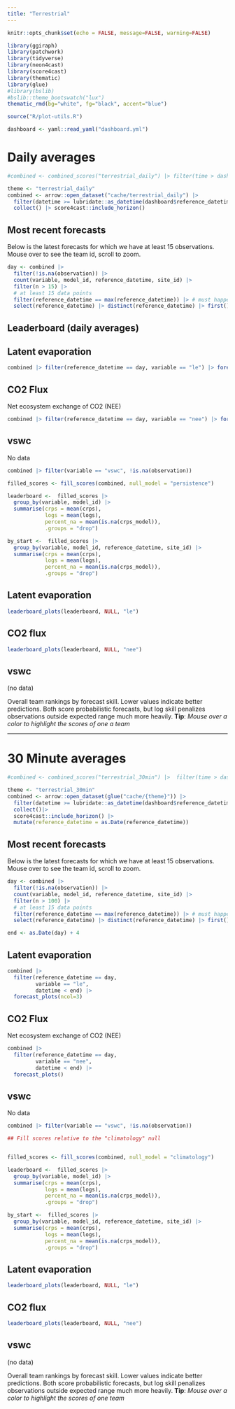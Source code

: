 ```yaml
---
title: "Terrestrial"
---
```


```r
knitr::opts_chunk$set(echo = FALSE, message=FALSE, warning=FALSE)
```

```r
library(ggiraph)
library(patchwork)
library(tidyverse)
library(neon4cast)
library(score4cast)
library(thematic)
library(glue)
#library(bslib)
#bslib::theme_bootswatch("lux")
thematic_rmd(bg="white", fg="black", accent="blue")

source("R/plot-utils.R")

```

```r
dashboard <- yaml::read_yaml("dashboard.yml")
```

# Daily averages

```r
#combined <- combined_scores("terrestrial_daily") |> filter(time > dashboard$reference_datetime)

theme <- "terrestrial_daily"
combined <- arrow::open_dataset("cache/terrestrial_daily") |>
  filter(datetime >= lubridate::as_datetime(dashboard$reference_datetime))  |>
  collect() |> score4cast::include_horizon()
```

## Most recent forecasts

Below is the latest forecasts for which we have at least 15 observations. Mouse over to see the team id, scroll to zoom.

```r
day <- combined |>
  filter(!is.na(observation)) |>
  count(variable, model_id, reference_datetime, site_id) |>
  filter(n > 15) |> 
  # at least 15 data points
  filter(reference_datetime == max(reference_datetime)) |> # must happen second
  select(reference_datetime) |> distinct(reference_datetime) |> first()
```

## Leaderboard (daily averages)

::: panel-tabset
## Latent evaporation

```r
combined |> filter(reference_datetime == day, variable == "le") |> forecast_plots()
```

## CO2 Flux

Net ecosystem exchange of CO2 (NEE)

```r
combined |> filter(reference_datetime == day, variable == "nee") |> forecast_plots()
```

## vswc

No data

```r
combined |> filter(variable == "vswc", !is.na(observation))
```
:::

```r
filled_scores <- fill_scores(combined, null_model = "persistence")
```

```r
leaderboard <-  filled_scores |> 
  group_by(variable, model_id) |>
  summarise(crps = mean(crps),
            logs = mean(logs),
            percent_na = mean(is.na(crps_model)),
            .groups = "drop")
```

```r
by_start <-  filled_scores |> 
  group_by(variable, model_id, reference_datetime, site_id) |>
  summarise(crps = mean(crps),
            logs = mean(logs),
            percent_na = mean(is.na(crps_model)),
            .groups = "drop")

```

::: panel-tabset
## Latent evaporation

```r
leaderboard_plots(leaderboard, NULL, "le")
```

## CO2 flux

```r
leaderboard_plots(leaderboard, NULL, "nee")
```

## vswc

(no data)
:::

Overall team rankings by forecast skill. Lower values indicate better predictions. Both score probabilistic forecasts, but log skill penalizes observations outside expected range much more heavily. **Tip**: *Mouse over a color to highlight the scores of one a team*

------------------------------------------------------------------------

# 30 Minute averages

```r

#combined <- combined_scores("terrestrial_30min") |>  filter(time > dashboard$reference_datetime)

theme <- "terrestrial_30min"
combined <- arrow::open_dataset(glue("cache/{theme}")) |>
  filter(datetime >= lubridate::as_datetime(dashboard$reference_datetime)) |>
  collect()|> 
  score4cast::include_horizon() |>
  mutate(reference_datetime = as.Date(reference_datetime))

```

## Most recent forecasts

Below is the latest forecasts for which we have at least 15 observations. Mouse over to see the team id, scroll to zoom.

```r
day <- combined |>
  filter(!is.na(observation)) |>
  count(variable, model_id, reference_datetime, site_id) |>
  filter(n > 100) |> 
  # at least 15 data points
  filter(reference_datetime == max(reference_datetime)) |> # must happen second
  select(reference_datetime) |> distinct(reference_datetime) |> first()

end <- as.Date(day) + 4
```

::: panel-tabset
## Latent evaporation

```r
combined |> 
  filter(reference_datetime == day, 
         variable == "le",
         datetime < end) |>
  forecast_plots(ncol=3)
```

## CO2 Flux

Net ecosystem exchange of CO2 (NEE)

```r
combined |> 
  filter(reference_datetime == day, 
         variable == "nee",
         datetime < end) |> 
  forecast_plots()
```

## vswc

No data

```r
combined |> filter(variable == "vswc", !is.na(observation))
```
:::

```r
## Fill scores relative to the "climatology" null


filled_scores <- fill_scores(combined, null_model = "climatology")
```

```r
leaderboard <-  filled_scores |> 
  group_by(variable, model_id) |>
  summarise(crps = mean(crps),
            logs = mean(logs),
            percent_na = mean(is.na(crps_model)),
            .groups = "drop")
```

```r
by_start <-  filled_scores |> 
  group_by(variable, model_id, reference_datetime, site_id) |>
  summarise(crps = mean(crps),
            logs = mean(logs),
            percent_na = mean(is.na(crps_model)),
            .groups = "drop")

```

::: panel-tabset
## Latent evaporation

```r
leaderboard_plots(leaderboard, NULL, "le")
```

## CO2 flux

```r
leaderboard_plots(leaderboard, NULL, "nee")
```

## vswc

(no data)
:::

Overall team rankings by forecast skill. Lower values indicate better predictions. Both score probabilistic forecasts, but log skill penalizes observations outside expected range much more heavily. **Tip**: *Mouse over a color to highlight the scores of one team*
